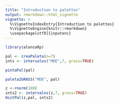 ```yaml
---
title: "Introduction to palettes"
output: rmarkdown::html_vignette
vignette: >
  %\VignetteIndexEntry{Introduction to palettes}
  %\VignetteEngine{knitr::rmarkdown}
  \usepackage[utf8]{inputenc}
---
```




```r
library(alonsaRp)

pal <- creaPaleta(n=7)
ints <- intervalos("MDE",7, grass=TRUE)

pintaPal(pal)

paleta2GRASS("MDE", pal)

z <-rnorm(100)
ints2 <- intervalos(z,7, grass=TRUE)
HistPal(z,pal, ints2)
```


